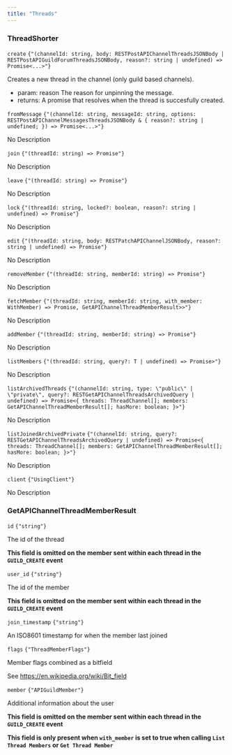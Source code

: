 ```yaml
---
title: "Threads"
---
```

                 
### ThreadShorter



<div className='*:border-b [&>*:last-child]:border-b-0'><div className='text-sm text-fd-muted-foreground py-4'>

<div className="flex flex-row items-center gap-4">
  <code className="text-sm">create</code>
  <code className="text-fd-muted-foreground">{"(channelId: string, body: RESTPostAPIChannelThreadsJSONBody | RESTPostAPIGuildForumThreadsJSONBody, reason?: string | undefined) => Promise<...>"}</code>
</div>

Creates a new thread in the channel (only guild based channels).

- param:
reason The reason for unpinning the message.
- returns:
A promise that resolves when the thread is succesfully created.

</div>
<div className='text-sm text-fd-muted-foreground py-4'>

<div className="flex flex-row items-center gap-4">
  <code className="text-sm">fromMessage</code>
  <code className="text-fd-muted-foreground">{"(channelId: string, messageId: string, options: RESTPostAPIChannelMessagesThreadsJSONBody & { reason?: string | undefined; }) => Promise<...>"}</code>
</div>

No Description



</div>
<div className='text-sm text-fd-muted-foreground py-4'>

<div className="flex flex-row items-center gap-4">
  <code className="text-sm">join</code>
  <code className="text-fd-muted-foreground">{"(threadId: string) => Promise<never>"}</code>
</div>

No Description



</div>
<div className='text-sm text-fd-muted-foreground py-4'>

<div className="flex flex-row items-center gap-4">
  <code className="text-sm">leave</code>
  <code className="text-fd-muted-foreground">{"(threadId: string) => Promise<never>"}</code>
</div>

No Description



</div>
<div className='text-sm text-fd-muted-foreground py-4'>

<div className="flex flex-row items-center gap-4">
  <code className="text-sm">lock</code>
  <code className="text-fd-muted-foreground">{"(threadId: string, locked?: boolean, reason?: string | undefined) => Promise<ThreadChannel>"}</code>
</div>

No Description



</div>
<div className='text-sm text-fd-muted-foreground py-4'>

<div className="flex flex-row items-center gap-4">
  <code className="text-sm">edit</code>
  <code className="text-fd-muted-foreground">{"(threadId: string, body: RESTPatchAPIChannelJSONBody, reason?: string | undefined) => Promise<ThreadChannel>"}</code>
</div>

No Description



</div>
<div className='text-sm text-fd-muted-foreground py-4'>

<div className="flex flex-row items-center gap-4">
  <code className="text-sm">removeMember</code>
  <code className="text-fd-muted-foreground">{"(threadId: string, memberId: string) => Promise<never>"}</code>
</div>

No Description



</div>
<div className='text-sm text-fd-muted-foreground py-4'>

<div className="flex flex-row items-center gap-4">
  <code className="text-sm">fetchMember</code>
  <code className="text-fd-muted-foreground">{"<WithMember extends boolean = false>(threadId: string, memberId: string, with_member: WithMember) => Promise<When<WithMember, Required<APIThreadMember>, GetAPIChannelThreadMemberResult>>"}</code>
</div>

No Description



</div>
<div className='text-sm text-fd-muted-foreground py-4'>

<div className="flex flex-row items-center gap-4">
  <code className="text-sm">addMember</code>
  <code className="text-fd-muted-foreground">{"(threadId: string, memberId: string) => Promise<never>"}</code>
</div>

No Description



</div>
<div className='text-sm text-fd-muted-foreground py-4'>

<div className="flex flex-row items-center gap-4">
  <code className="text-sm">listMembers</code>
  <code className="text-fd-muted-foreground">{"<T extends RESTGetAPIChannelThreadMembersQuery = RESTGetAPIChannelThreadMembersQuery>(threadId: string, query?: T | undefined) => Promise<InferWithMemberOnList<T>>"}</code>
</div>

No Description



</div>
<div className='text-sm text-fd-muted-foreground py-4'>

<div className="flex flex-row items-center gap-4">
  <code className="text-sm">listArchivedThreads</code>
  <code className="text-fd-muted-foreground">{"(channelId: string, type: \"public\" | \"private\", query?: RESTGetAPIChannelThreadsArchivedQuery | undefined) => Promise<{ threads: ThreadChannel[]; members: GetAPIChannelThreadMemberResult[]; hasMore: boolean; }>"}</code>
</div>

No Description



</div>
<div className='text-sm text-fd-muted-foreground py-4'>

<div className="flex flex-row items-center gap-4">
  <code className="text-sm">listJoinedArchivedPrivate</code>
  <code className="text-fd-muted-foreground">{"(channelId: string, query?: RESTGetAPIChannelThreadsArchivedQuery | undefined) => Promise<{ threads: ThreadChannel[]; members: GetAPIChannelThreadMemberResult[]; hasMore: boolean; }>"}</code>
</div>

No Description



</div>
<div className='text-sm text-fd-muted-foreground py-4'>

<div className="flex flex-row items-center gap-4">
  <code className="text-sm">client</code>
  <code className="text-fd-muted-foreground">{"UsingClient"}</code>
</div>

No Description



</div></div>

### GetAPIChannelThreadMemberResult



<div className='*:border-b [&>*:last-child]:border-b-0'><div className='text-sm text-fd-muted-foreground py-4'>

<div className="flex flex-row items-center gap-4">
  <code className="text-sm">id</code>
  <code className="text-fd-muted-foreground">{"string"}</code>
</div>

The id of the thread

**This field is omitted on the member sent within each thread in the `GUILD_CREATE` event**



</div>
<div className='text-sm text-fd-muted-foreground py-4'>

<div className="flex flex-row items-center gap-4">
  <code className="text-sm">user_id</code>
  <code className="text-fd-muted-foreground">{"string"}</code>
</div>

The id of the member

**This field is omitted on the member sent within each thread in the `GUILD_CREATE` event**



</div>
<div className='text-sm text-fd-muted-foreground py-4'>

<div className="flex flex-row items-center gap-4">
  <code className="text-sm">join_timestamp</code>
  <code className="text-fd-muted-foreground">{"string"}</code>
</div>

An ISO8601 timestamp for when the member last joined



</div>
<div className='text-sm text-fd-muted-foreground py-4'>

<div className="flex flex-row items-center gap-4">
  <code className="text-sm">flags</code>
  <code className="text-fd-muted-foreground">{"ThreadMemberFlags"}</code>
</div>

Member flags combined as a bitfield

See https://en.wikipedia.org/wiki/Bit_field



</div>
<div className='text-sm text-fd-muted-foreground py-4'>

<div className="flex flex-row items-center gap-4">
  <code className="text-sm">member</code>
  <code className="text-fd-muted-foreground">{"APIGuildMember"}</code>
</div>

Additional information about the user

**This field is omitted on the member sent within each thread in the `GUILD_CREATE` event**

**This field is only present when `with_member` is set to true when calling `List Thread Members` or `Get Thread Member`**



</div></div>